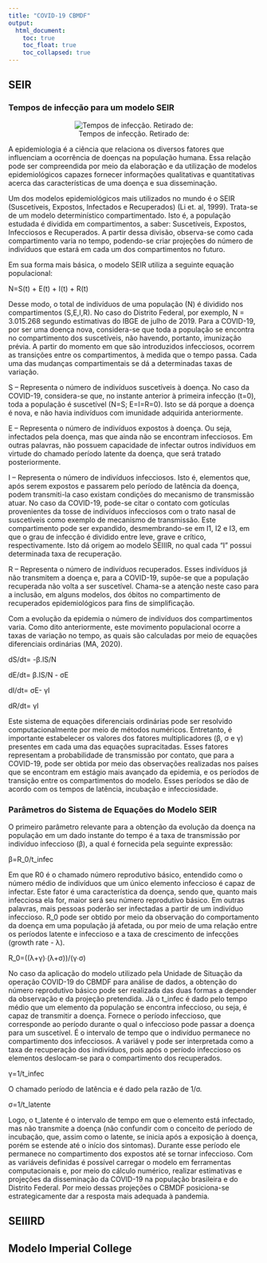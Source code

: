 ```yaml
---
title: "COVID-19 CBMDF"
output:
  html_document:
    toc: true
    toc_float: true
    toc_collapsed: true
---
```


## SEIR
### Tempos de infecção para um modelo SEIR


<center>

![Tempos de infecção. Retirado de: ](www/tempos.png)

</center>

A epidemiologia é a ciência que relaciona os diversos fatores que influenciam a ocorrência de doenças na população humana. Essa relação pode ser compreendida por meio da elaboração e da utilização de modelos epidemiológicos capazes fornecer informações qualitativas e quantitativas acerca das características de uma doença e sua disseminação.    
    
Um dos modelos epidemiológicos mais utilizados no mundo é o SEIR (Suscetíveis, Expostos, Infectados e Recuperados) (Li et. al, 1999). Trata-se de um modelo determinístico compartimentado. Isto é, a população estudada é dividida em compartimentos, a saber: Suscetíveis, Expostos, Infecciosos e Recuperados. A partir dessa divisão, observa-se como cada compartimento varia no tempo, podendo-se criar projeções do número de indivíduos que estará em cada um dos compartimentos no futuro.

Em sua forma mais básica, o modelo SEIR utiliza a seguinte equação populacional:

N=S(t) + E(t) + I(t) + R(t)

Desse modo, o total de indivíduos de uma população (N) é dividido nos compartimentos (S,E,I,R). No caso do Distrito Federal, por exemplo, N = 3.015.268 segundo estimativas do IBGE de julho de 2019. Para a COVID-19, por ser uma doença nova, considera-se que toda a população se encontra no compartimento dos suscetíveis, não havendo, portanto, imunização prévia. 
A partir do momento em que são introduzidos infecciosos, ocorrem as transições entre os compartimentos, à medida que o tempo passa. Cada uma das mudanças compartimentais se dá a determinadas taxas de variação. 

S – Representa o número de indivíduos suscetíveis à doença. No caso da COVID-19, considera-se que, no instante anterior à primeira infecção (t=0), toda a população é suscetível (N=S; E=I=R=0). Isto se dá porque a doença é nova, e não havia indivíduos com imunidade adquirida anteriormente.

E – Representa o número de indivíduos expostos à doença. Ou seja, infectados pela doença, mas que ainda não se encontram infecciosos. Em outras palavras, não possuem capacidade de infectar outros indivíduos em virtude do chamado período latente da doença, que será tratado posteriormente.

I – Representa o número de indivíduos infecciosos. Isto é, elementos que, após serem expostos e passarem pelo período de latência da doença, podem transmiti-la caso existam condições do mecanismo de transmissão atuar. No caso da COVID-19, pode-se citar o contato com gotículas provenientes da tosse de indivíduos infecciosos com o trato nasal de suscetíveis como exemplo de mecanismo de transmissão. Este compartimento pode ser expandido, desmembrando-se em I1, I2 e I3, em que o grau de infecção é dividido entre leve, grave e crítico, respectivamente. Isto dá origem ao modelo SEIIIR, no qual cada “I” possui determinada taxa de recuperação.

R – Representa o número de indivíduos recuperados. Esses indivíduos já não transmitem a doença e, para a COVID-19, supõe-se que a população recuperada não volta a ser suscetível. Chama-se a atenção neste caso para a inclusão, em alguns modelos, dos óbitos no compartimento de recuperados epidemiológicos para fins de simplificação. 

Com a evolução da epidemia o número de indivíduos dos compartimentos varia. Como dito anteriormente, este movimento populacional ocorre a taxas de variação no tempo, as quais são calculadas por meio de equações diferenciais ordinárias (MA, 2020).

dS/dt= -β.IS/N
    
dE/dt= β.IS/N - σE
    
dI/dt= σE- γI
    
dR/dt= γI    

Este sistema de equações diferenciais ordinárias pode ser resolvido computacionalmente por meio de métodos numéricos. Entretanto, é importante estabelecer os valores dos fatores multiplicadores (β, σ e γ) presentes em cada uma das equações supracitadas. 
Esses fatores representam a probabilidade de transmissão por contato, que para a COVID-19, pode ser obtida por meio das observações realizadas nos países que se encontram em estágio mais avançado da epidemia, e os períodos de transição entre os compartimentos do modelo. Esses períodos se dão de acordo com os tempos de latência, incubação e infecciosidade.

### Parâmetros do Sistema de Equações do Modelo SEIR

O primeiro parâmetro relevante para a obtenção da evolução da doença na população em um dado instante do tempo é a taxa de transmissão por indivíduo infeccioso (β), a qual é fornecida pela seguinte expressão:

β=R_0/t_infec     

Em que R0  é o chamado número reprodutivo básico, entendido como o número médio de indivíduos que um único elemento infeccioso é capaz de infectar. Este fator é uma característica da doença, sendo que, quanto mais infecciosa ela for, maior será seu número reprodutivo básico. Em outras palavras, mais pessoas poderão ser infectadas a partir de um indivíduo infeccioso. 
R_0 pode ser obtido por meio da observação do comportamento da doença em uma população já afetada, ou por meio de uma relação entre os períodos latente e infeccioso e a taxa de crescimento de infecções (growth rate - λ).

R_0=((λ+γ)∙(λ+σ))/(γ∙σ)    

No caso da aplicação do modelo utilizado pela Unidade de Situação da operação COVID-19 do CBMDF para análise de dados, a obtenção do número reprodutivo básico pode ser realizada das duas formas a depender da observação e da projeção pretendida.
Já o t_infec é dado pelo tempo médio que um elemento da população se encontra infeccioso, ou seja, é capaz de transmitir a doença. Fornece o período infeccioso, que corresponde ao período durante o qual o infeccioso pode passar a doença para um suscetível. É o intervalo de tempo que o indivíduo permanece no compartimento dos infecciosos. A variável γ pode ser interpretada como a taxa de recuperação dos indivíduos, pois após o período infeccioso os elementos deslocam-se para o compartimento dos recuperados.

γ=1/t_infec     

O chamado período de latência e é dado pela razão de 1/σ.

σ=1/t_latente     

Logo, o t_latente é o intervalo de tempo em que o elemento está infectado, mas não transmite a doença (não confundir com o conceito de período de incubação, que, assim como o latente, se inicia após a exposição à doença, porém se estende até o início dos sintomas). Durante esse período ele permanece no compartimento dos expostos até se tornar infeccioso. 
Com as variáveis definidas é possível carregar o modelo em ferramentas computacionais e, por meio do cálculo numérico, realizar estimativas e projeções da disseminação da COVID-19 na população brasileira e do Distrito Federal. Por meio dessas projeções o CBMDF posiciona-se estrategicamente dar a resposta mais adequada à pandemia.



## SEIIIRD

## Modelo Imperial College